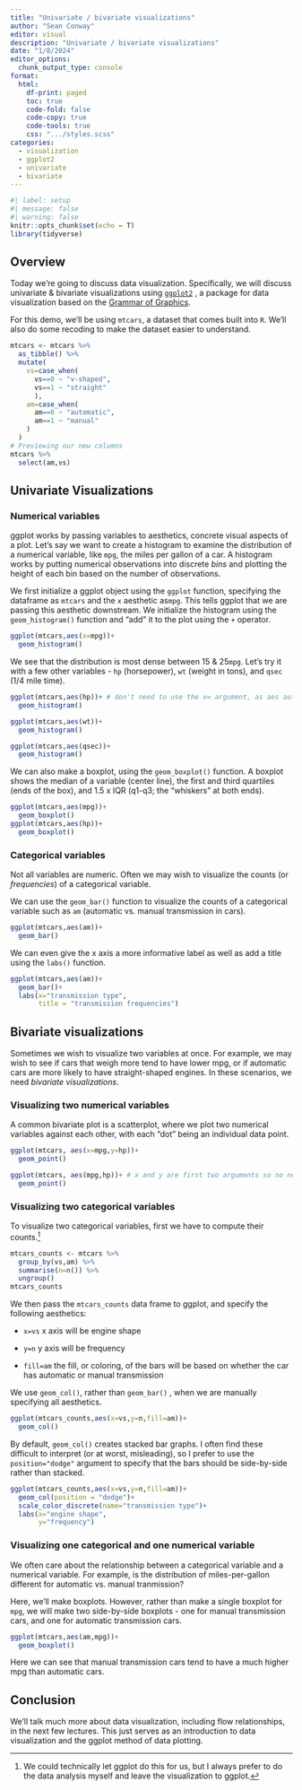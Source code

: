 ```yaml
---
title: "Univariate / bivariate visualizations"
author: "Sean Conway"
editor: visual
description: "Univariate / bivariate visualizations"  
date: "1/8/2024"
editor_options: 
  chunk_output_type: console
format:
  html:
    df-print: paged
    toc: true
    code-fold: false
    code-copy: true
    code-tools: true
    css: ".../styles.scss"
categories:
  - visualization
  - ggplot2
  - univariate
  - bivariate
---
```


```r
#| label: setup
#| message: false
#| warning: false
knitr::opts_chunk$set(echo = T)
library(tidyverse)
```

## Overview

Today we're going to discuss data visualization. Specifically, we will discuss univariate & bivariate visualizations using [`ggplot2`](https://ggplot2.tidyverse.org/) , a package for data visualization based on the [Grammar of Graphics](https://www.tandfonline.com/doi/abs/10.1198/jcgs.2009.07098).

For this demo, we'll be using `mtcars`, a dataset that comes built into `R`. We'll also do some recoding to make the dataset easier to understand.

```r
mtcars <- mtcars %>% 
  as_tibble() %>%
  mutate(
    vs=case_when(
      vs==0 ~ "v-shaped",
      vs==1 ~ "straight"
      ),
    am=case_when(
      am==0 ~ "automatic",
      am==1 ~ "manual"
    )
  )
# Previewing our new columns
mtcars %>% 
  select(am,vs)
```

## Univariate Visualizations  

### Numerical variables  

ggplot works by passing variables to aesthetics, concrete visual aspects of a plot. Let's say we want to create a histogram to examine the distribution of a numerical variable, like `mpg`, the miles per gallon of a car. A histogram works by putting numerical observations into discrete *bins* and plotting the height of each bin based on the number of observations.

We first initialize a ggplot object using the `ggplot` function, specifying the dataframe as `mtcars` and the `x` aesthetic as`mpg`. This tells ggplot that we are passing this aesthetic downstream. We initialize the histogram using the `geom_histogram()` function and "add" it to the plot using the `+` operator.

```r
ggplot(mtcars,aes(x=mpg))+
  geom_histogram()
```

We see that the distribution is most dense between 15 & 25`mpg`. Let's try it with a few other variables - `hp` (horsepower), `wt` (weight in tons), and `qsec` (1/4 mile time).

```r
ggplot(mtcars,aes(hp))+ # don't need to use the x= argument, as aes automatically first argument is x aesthetic
  geom_histogram()
```

```r
ggplot(mtcars,aes(wt))+
  geom_histogram()
```

```r
ggplot(mtcars,aes(qsec))+
  geom_histogram()
```

We can also make a boxplot, using the `geom_boxplot()` function. A boxplot shows the median of a variable (center line), the first and third quartiles (ends of the box), and 1.5 x IQR (q1-q3; the "whiskers" at both ends).

```r
ggplot(mtcars,aes(mpg))+
  geom_boxplot()
ggplot(mtcars,aes(hp))+
  geom_boxplot()
```

### Categorical variables  

Not all variables are numeric. Often we may wish to visualize the counts (or *frequencies*) of a categorical variable.

We can use the `geom_bar()` function to visualize the counts of a categorical variable such as `am` (automatic vs. manual transmission in cars).

```r
ggplot(mtcars,aes(am))+
  geom_bar()
```

We can even give the x axis a more informative label as well as add a title using the `labs()` function.

```r
ggplot(mtcars,aes(am))+
  geom_bar()+
  labs(x="transmission type",
       title = "transmission frequencies")
```

## Bivariate visualizations  

Sometimes we wish to visualize two variables at once. For example, we may wish to see if cars that weigh more tend to have lower mpg, or if automatic cars are more likely to have straight-shaped engines. In these scenarios, we need *bivariate visualizations*.

### Visualizing two numerical variables  

A common bivariate plot is a scatterplot, where we plot two numerical variables against each other, with each "dot" being an individual data point.

```r
ggplot(mtcars, aes(x=mpg,y=hp))+
  geom_point()
```

```r
ggplot(mtcars, aes(mpg,hp))+ # x and y are first two arguments so no need to use x= and y=
  geom_point()
```

### Visualizing two categorical variables  

To visualize two categorical variables, first we have to compute their counts.[^1]

[^1]: We could technically let ggplot do this for us, but I always prefer to do the data analysis myself and leave the visualization to ggplot.

```r
mtcars_counts <- mtcars %>%
  group_by(vs,am) %>%
  summarise(n=n()) %>%
  ungroup()
mtcars_counts
```

We then pass the `mtcars_counts` data frame to ggplot, and specify the following aesthetics:

-   `x=vs` x axis will be engine shape

-   `y=n` y axis will be frequency

-   `fill=am` the fill, or coloring, of the bars will be based on whether the car has automatic or manual transmission

We use `geom_col()`, rather than `geom_bar()` , when we are manually specifying all aesthetics.

```r
ggplot(mtcars_counts,aes(x=vs,y=n,fill=am))+
  geom_col()
```

By default, `geom_col()` creates stacked bar graphs. I often find these difficult to interpret (or at worst, misleading), so I prefer to use the `position="dodge"` argument to specify that the bars should be side-by-side rather than stacked.

```r
ggplot(mtcars_counts,aes(x=vs,y=n,fill=am))+
  geom_col(position = "dodge")+
  scale_color_discrete(name="transmission type")+
  labs(x="engine shape",
       y="frequency")
```

### Visualizing one categorical and one numerical variable  

We often care about the relationship between a categorical variable and a numerical variable. For example, is the distribution of miles-per-gallon different for automatic vs. manual tranmission?

Here, we'll make boxplots. However, rather than make a single boxplot for `mpg`, we will make two side-by-side boxplots - one for manual transmission cars, and one for automatic transmission cars.

```r
ggplot(mtcars,aes(am,mpg))+
  geom_boxplot()
```

Here we can see that manual transmission cars tend to have a much higher mpg than automatic cars.

## Conclusion  

We'll talk much more about data visualization, including flow relationships, in the next few lectures. This just serves as an introduction to data visualization and the ggplot method of data plotting.
